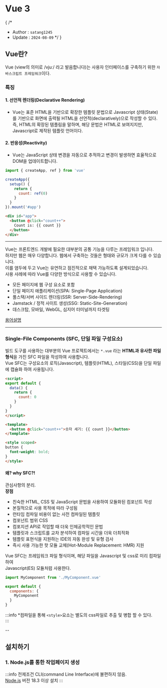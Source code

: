 
# Vue 3
{
/* 
 * Author : `satang1245`  
 * Update : `2024-08-09` 
*/
}

## Vue란?
Vue (view의 의미로  /vjuː/ 라고 발음합니다)는 사용자 인터페이스를 구축하기 위한 `자바스크립트 프레임워크`이다.

### 특징

#### 1. 선언적 렌더링(Declarative Rendering)
- Vue는 표준 HTML을 기반으로 확장한 템플릿 문법으로 Javascript 상태(State)를 기반으로 화면에 출력될 HTML을 선언적(declaratively)으로 작성할 수 있다.  
즉, HTML의 확장된 템플림을 말하며, 해당 문법은 HTML로 보여지지만, Javascript로 제작된 템플릿 언어이다.

#### 2. 반응성(Reactivity)
- Vue는 JavaScript 상태 변경을 자동으로 추적하고 변경이 발생하면 효율적으로 DOM을 업데이트합니다.

```javascript
import { createApp, ref } from 'vue'

createApp({
  setup() {
    return {
      count: ref(0)
    }
  }
}).mount('#app')
```

```html
<div id="app">
  <button @click="count++">
    Count is: {{ count }}
  </button>
</div>
```


---

Vue는 프론트엔드 개발에 필요한 대부분의 공통 기능을 다루는 프레임워크 입니다.  
하지만 웹은 매우 다양합니다. 웹에서 구축하는 것들은 형태와 규모가 크게 다를 수 있습니다.  
이를 염두에 두고 Vue는 유연하고 점진적으로 채택 가능하도록 설계되었습니다.  
사용 사례에 따라 Vue를 다양한 방식으로 사용할 수 있습니다.

- 모든 페이지에 웹 구성 요소로 포함
- 단일 페이지 애플리케이션(SPA: Single-Page Application)
- 풀스택/서버 사이드 렌더링(SSR: Server-Side-Rendering)
- Jamstack / 정적 사이트 생성(SSG: Static-Site-Generation)
- 데스크탑, 모바일, WebGL, 심지어 터미널까지 타겟팅  

[용어설명](https://vuejs.org/guide/extras/ways-of-using-vue)

---

### Single-File Components (SFC, 단일 파일 구성요소)

빌드 도구를 사용하는 대부분의 Vue 프로젝트에서는 `*.vue` 라는 **HTML과 유사한 파일 형식**을 가진 SFC 파일을 작성하여 사용합니다.  
Vue SFC는 구성요소의 로직(Javascript), 템플릿(HTML), 스타일(CSS)을 단일 파일에 캡슐화 하여 사용됩니다.  
```html
<script>
export default {
  data() {
    return {
      count: 0
    }
  }
}
</script>

<template>
  <button @click="count++">숫자 세기: {{ count }}</button>
</template>

<style scoped>
button {
  font-weight: bold;
}
</style>
```
#### 왜? why SFC?!
관심사항의 분리.  
**장점**
- 친숙한 HTML, CSS 및 JavaScript 문법을 사용하여 모듈화된 컴포넌트 작성
- 본질적으로 사용 목적에 따라 구성됨
- 런타임 컴파일 비용이 없는 사전 컴파일된 템플릿
- 컴포넌트 범위 CSS
- 컴포지션 API로 작업할 때 더욱 인체공학적인 문법
- 템플릿과 스크립트를 교차 분석하여 컴파일 시간을 더욱 더최적화
- 템플릿 표현식을 지원하는 IDE의 자동 완성 및 유형 검사
- 즉시 사용 가능한 핫 모듈 교체(Hot-Module Replacement: HMR) 지원

Vue SFC는 프레임워크 파일 형식이며, 해당 파일을 Javascript 및 css로 미리 컴파일 하여  
Javascript(ES) 모듈처럼 사용한다.
```js
import MyComponent from './MyComponent.vue'

export default {
  components: {
    MyComponent
  }
}
```
:::info
*컴파일을 통해 `<style>`요소는 별도의 css파일로 추출 및 병합 할 수 있다.  
:::

--

## 설치하기

### 1. Node.js를 통한 작업페이지 생성  

:::info 전제조건
 CLI(command Line Interface)에 불편하지 않음.  
 [Node.js](https://nodejs.org/en) 버전 18.3 이상 설치
:::  

<PackageManagerTabs command="create vue@latest" />